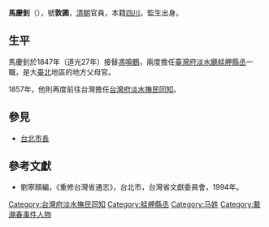 '''馬慶釗'''（{{bd|？||？||}}），號'''敦圃'''，[[清朝|清朝]]官員，本籍[[四川|四川]]。監生出身。

== 生平 ==
馬慶釗於1847年（道光27年）接替[[馮鳴鶴|馮鳴鶴]]，兩度擔任[[臺灣府淡水廳艋舺縣丞|臺灣府淡水廳艋舺縣丞]]一職，是大[[臺北|臺北]]地區的地方父母官。

1857年，他則再度前往台灣擔任[[台灣府淡水撫民同知|台灣府淡水撫民同知]]。

==參見==
*[[台北市長|台北市長]]

==參考文獻==
*劉寧顏編，《重修台灣省通志》，台北市，台灣省文獻委員會，1994年。

{{start box}}
{{s-off}}
{{s-before|[[馮鳴鶴|馮鳴鶴]]}}
{{s-title|[[艋舺|艋舺]][[縣丞|縣丞]]|1847年上任}}
{{s-after|[[劉榛|劉榛]]}}
{{s-before|[[劉榛|劉榛]]}}
{{s-title|[[艋舺|艋舺]][[縣丞|縣丞]]|1849年上任}}
{{s-after|[[馬克惇|馬克惇]]}}
{{s-before|[[唐均_(清)|唐均]]}}
{{s-title|[[台灣府淡水撫民同知|台灣府淡水撫民同知]]|1857年上任}}
{{s-after|[[秋曰覲|秋曰覲]]}}
{{end box}}

[[Category:台灣府淡水撫民同知|Category:台灣府淡水撫民同知]]
[[Category:艋舺縣丞|Category:艋舺縣丞]]
[[Category:马姓|Category:马姓]]
[[Category:戴潮春事件人物|Category:戴潮春事件人物]]